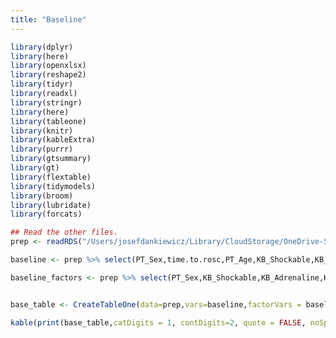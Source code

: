 ```yaml
---
title: "Baseline"
---
```


```r
library(dplyr)
library(here)
library(openxlsx)
library(reshape2)
library(tidyr)
library(readxl)
library(stringr)
library(here)
library(tableone)
library(knitr)
library(kableExtra)
library(purrr)
library(gtsummary)
library(gt)
library(flextable)
library(tidymodels)
library(broom)
library(lubridate)
library(forcats)

## Read the other files. 
prep <- readRDS("/Users/josefdankiewicz/Library/CloudStorage/OneDrive-SharedLibraries-LundUniversity/cardiacarrest - Documents/STEPCARE/data/RDS/prep.rds")
```

```r
baseline <- prep %>% select(PT_Sex,time.to.rosc,PT_Age,KB_Shockable,KB_Adrenaline,KB_BystanderCPR,BAS_ShockOnAdmission,VIT_Dead) %>% names()

baseline_factors <- prep %>% select(PT_Sex,KB_Shockable,KB_Adrenaline,KB_BystanderCPR,BAS_ShockOnAdmission,VIT_Dead) %>% names()


base_table <- CreateTableOne(data=prep,vars=baseline,factorVars = baseline_factors,includeNA = TRUE)

```

```r
kable(print(base_table,catDigits = 1, contDigits=2, quote = FALSE, noSpaces = TRUE))
```
